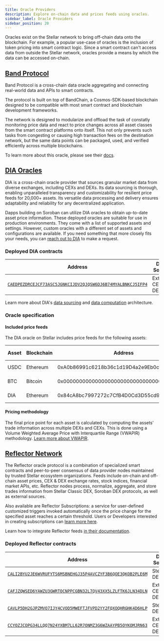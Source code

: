 ```yaml
---
title: Oracle Providers
description: Explore on-chain data and prices feeds using oracles.
sidebar_label: Oracle Providers
sidebar_position: 20
---
```


Oracles exist on the Stellar network to bring off-chain data onto the blockchain. For example, a popular use-case of oracles is the inclusion of token pricing into smart contract logic. Since a smart contract can't access data from outside the Stellar network, oracles provide a means by which the data can be accessed on-chain.

## [Band Protocol](https://www.bandprotocol.com/standard-dataset)

Band Protocol is a cross-chain data oracle aggregating and connecting real-world data and APIs to smart contracts.

The protocol is built on top of BandChain, a Cosmos-SDK-based blockchain designed to be compatible with most smart contract and blockchain development frameworks.

The network is designed to modularize and offload the task of constatly monitoring price data and react to price changes across all asset classes from the smart contract platforms onto itself. This not only prevents such tasks from congesting or causing high transaction fees on the destination network, but the same data points can be packaged, used, and verified efficiently across multiple blockchains.

To learn more about this oracle, please see their [docs](https://docs.bandchain.org/).

## [DIA Oracles](https://www.diadata.org/)

DIA is a cross-chain oracle provider that sources granular market data from diverse exchanges, including CEXs and DEXs. Its data sourcing is thorough, enabling unparalleled transparency and customizability for resilient price feeds for 20,000+ assets. Its versatile data processing and delivery ensures adaptability and reliability for any decentralized application.

Dapps building on Soroban can utilize DIA oracles to obtain up-to-date asset price information. These deployed oracles are suitable for use in production environments. They come with a list of supported assets and settings. However, custom oracles with a different set of assets and configurations are available. If you need something that more closely fits your needs, you can [reach out to DIA](https://docs.diadata.org/introduction/request-an-oracle) to make a request.

### Deployed DIA contracts

| Address | Data Source | Network |
| --- | --- | --- |
| [`CAEDPEZDRCEJCF73ASC5JGNKCIJDV2QJQSW6DJ6B74MYALBNKCJ5IFP4`](https://stellar.expert/explorer/testnet/contract/CAEDPEZDRCEJCF73ASC5JGNKCIJDV2QJQSW6DJ6B74MYALBNKCJ5IFP4) | External CEXs & DEXs | Testnet |

Learn more about DIA's [data sourcing](https://docs.diadata.org/use-nexus-product/nexus/data-sourcing) and [data computation](https://docs.diadata.org/use-nexus-product/nexus/data-computation) architecture.

### Oracle specification

#### Included price feeds

The DIA oracle on Stellar includes price feeds for the following assets:

| Asset | Blockchain | Address | Markets Overview |
| --- | --- | --- | --- |
| USDC | Ethereum | 0xA0b86991c6218b36c1d19D4a2e9Eb0cE3606eB48 | [USDC Information](https://www.diadata.org/app/price/asset/Ethereum/0xA0b86991c6218b36c1d19D4a2e9Eb0cE3606eB48/) |
| BTC | Bitcoin | 0x0000000000000000000000000000000000000000 | [BTC Information](https://www.diadata.org/app/price/asset/Bitcoin/0x0000000000000000000000000000000000000000/) |
| DIA | Ethereum | 0x84cA8bc7997272c7CfB4D0Cd3D55cd942B3c9419 | [DIA Information](https://www.diadata.org/app/price/asset/Ethereum/0x84cA8bc7997272c7CfB4D0Cd3D55cd942B3c9419/) |

#### Pricing methodology

The final price point for each asset is calculated by computing the assets' trade information across multiple DEXs and CEXs. This is done using a Volume Weighted Average Price with Interquartile Range (VWAPIR) methodology. [Learn more about VWAPIR](https://docs.diadata.org/products/token-price-feeds/exchangeprices/vwapir-volume-weighted-average-price-with-interquartile-range-filter).

## [Reflector Network](https://reflector.network)

The Reflector oracle protocol is a combination of specialized smart contracts and peer-to-peer consensus of data provider nodes maintained by trusted Stellar ecosystem organizations. Feeds include on-chain and off-chain asset prices, CEX & DEX exchange rates, stock indices, financial market APIs, etc. Reflector nodes process, normalize, aggregate, and store trades information from Stellar Classic DEX, Soroban DEX protocols, as well as external sources.

Also available are Reflector Subscriptions: a service for user-defined customized triggers invoked automatically once the price change for the specified asset reaches a certain threshold. Users or Developers interested in creating subscriptions can [learn more here](https://reflector.network/subscription).

Learn how to integrate Reflector feeds [in their documentation](https://reflector.network/docs).

### Deployed Reflector contracts

| Address | Data Source | Network |
| --- | --- | --- |
| [`CALI2BYU2JE6WVRUFYTS6MSBNEHGJ35P4AVCZYF3B6QOE3QKOB2PLE6M`](https://stellar.expert/explorer/public/contract/CALI2BYU2JE6WVRUFYTS6MSBNEHGJ35P4AVCZYF3B6QOE3QKOB2PLE6M) | Stellar DEX | Mainnet |
| [`CAFJZQWSED6YAWZU3GWRTOCNPPCGBN32L7QV43XX5LZLFTK6JLN34DLN`](https://stellar.expert/explorer/public/contract/CAFJZQWSED6YAWZU3GWRTOCNPPCGBN32L7QV43XX5LZLFTK6JLN34DLN) | External CEXs & DEXs | Mainnet |
| [`CAVLP5DH2GJPZMVO7IJY4CVOD5MWEFTJFVPD2YY2FQXOQHRGHK4D6HLP`](https://stellar.expert/explorer/testnet/contract/CAVLP5DH2GJPZMVO7IJY4CVOD5MWEFTJFVPD2YY2FQXOQHRGHK4D6HLP) | Stellar DEX | Testnet |
| [`CCYOZJCOPG34LLQQ7N24YXBM7LL62R7ONMZ3G6WZAAYPB5OYKOMJRN63`](https://stellar.expert/explorer/testnet/contract/CCYOZJCOPG34LLQQ7N24YXBM7LL62R7ONMZ3G6WZAAYPB5OYKOMJRN63) | External CEXs & DEXs | Testnet |
